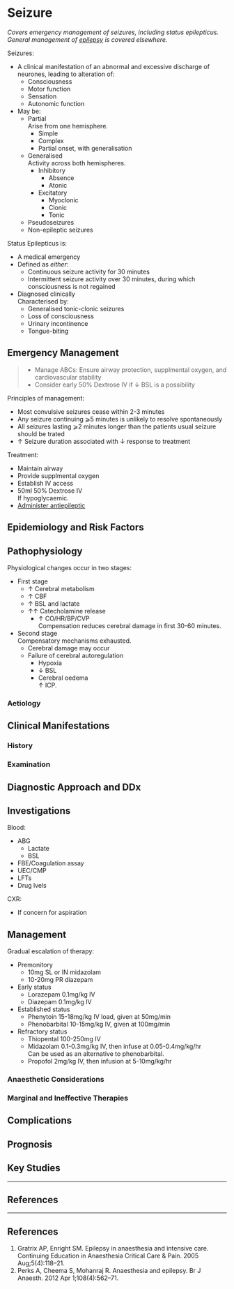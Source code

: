 # Seizure


*Covers emergency management of seizures, including status epilepticus. General management of [epilepsy](/disease/cns/epilepsy.md) is covered elsewhere.*

Seizures:

* A clinical manifestation of an abnormal and excessive discharge of neurones, leading to alteration of:
	* Consciousness
	* Motor function
	* Sensation
	* Autonomic function
* May be:
	* Partial  
	Arise from one hemisphere.
		* Simple
		* Complex
		* Partial onset, with generalisation
	* Generalised  
	Activity across both hemispheres.
		* Inhibitory
			* Absence
			* Atonic
		* Excitatory
			* Myoclonic
			* Clonic
			* Tonic
	* Pseudoseizures
	* Non-epileptic seizures


Status Epilepticus is:

* A medical emergency
* Defined as *either*:
	* Continuous seizure activity for 30 minutes
	* Intermittent seizure activity over 30 minutes, during which consciousness is not regained
* Diagnosed clinically  
Characterised by:
	* Generalised tonic-clonic seizures
	* Loss of consciousness
	* Urinary incontinence
	* Tongue-biting

## Emergency Management

>* Manage ABCs: Ensure airway protection, supplmental oxygen, and cardiovascular stability
>* Consider early 50% Dextrose IV if ↓ BSL is a possibility

Principles of management:

* Most convulsive seizures cease within 2-3 minutes
* Any seizure continuing ⩾5 minutes is unlikely to resolve spontaneously
* All seizures lasting ⩾2 minutes longer than the patients usual seizure should be trated
* ↑ Seizure duration associated with ↓ response to treatment

Treatment:

* Maintain airway
* Provide supplmental oxygen
* Establish IV access
* 50ml 50% Dextrose IV  
If hypoglycaemic.
* [Administer antiepileptic](#rx)

## Epidemiology and Risk Factors

## Pathophysiology

Physiological changes occur in two stages:

* First stage
	* ↑ Cerebral metabolism
	* ↑ CBF
	* ↑ BSL and lactate
	* ↑↑ Catecholamine release
		* ↑ CO/HR/BP/CVP  
		Compensation reduces cerebral damage in first 30-60 minutes.
* Second stage  
Compensatory mechanisms exhausted.
	* Cerebral damage may occur
	* Failure of cerebral autoregulation
		* Hypoxia
		* ↓ BSL
		* Cerebral oedema  
		↑ ICP.

### Aetiology

## Clinical Manifestations

### History

### Examination

## Diagnostic Approach and DDx

## Investigations

Blood:

* ABG
	* Lactate
	* BSL
* FBE/Coagulation assay
* UEC/CMP
* LFTs
* Drug lvels

CXR:

* If concern for aspiration


## Management{#rx}

Gradual escalation of therapy:

* Premonitory  
	* 10mg SL or IN midazolam
	* 10-20mg PR diazepam
* Early status
	* Lorazepam 0.1mg/kg IV
	* Diazepam 0.1mg/kg IV
* Established status
	* Phenytoin 15-18mg/kg IV load, given at 50mg/min
	* Phenobarbital 10-15mg/kg IV, given at 100mg/min
* Refractory status
	* Thiopental 100-250mg IV
	* Midazolam 0.1-0.3mg/kg IV, then infuse at 0.05-0.4mg/kg/hr  
	Can be used as an alternative to phenobarbital.
	* Propofol 2mg/kg IV, then infusion at 5-10mg/kg/hr



### Anaesthetic Considerations

### Marginal and Ineffective Therapies

## Complications

## Prognosis

## Key Studies


---

## References

---

## References

1. Gratrix AP, Enright SM. Epilepsy in anaesthesia and intensive care. Continuing Education in Anaesthesia Critical Care & Pain. 2005 Aug;5(4):118–21. 
2. Perks A, Cheema S, Mohanraj R. Anaesthesia and epilepsy. Br J Anaesth. 2012 Apr 1;108(4):562–71. 
